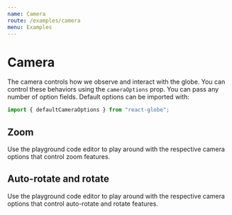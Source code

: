 ```yaml
---
name: Camera
route: /examples/camera
menu: Examples
---
```




# Camera

The camera controls how we observe and interact with the globe. You can control these behaviors using the `cameraOptions` prop. You can pass any number of option fields. Default options can be imported with:

```js
import { defaultCameraOptions } from "react-globe";
```

## Zoom

Use the playground code editor to play around with the respective camera options that control zoom features.

<Playground>
  <ReactGlobe
    cameraOptions={{
      enableZoom: true,
      distanceRadiusScale: 5,
      maxDistanceRadiusScale: 15,
      zoomSpeed: 2
    }}
  />
</Playground>

## Auto-rotate and rotate

Use the playground code editor to play around with the respective camera options that control auto-rotate and rotate features.

<Playground>
  <ReactGlobe
    cameraOptions={{
      autoRotateSpeed: 1,
      enableAutoRotate: true,
      enableRotate: true,
      maxPolarAngle: (Math.PI * 9) / 16,
      minPolarAngle: (Math.PI * 7) / 16,
      rotateSpeed: 0.5
    }}
  />
</Playground>
